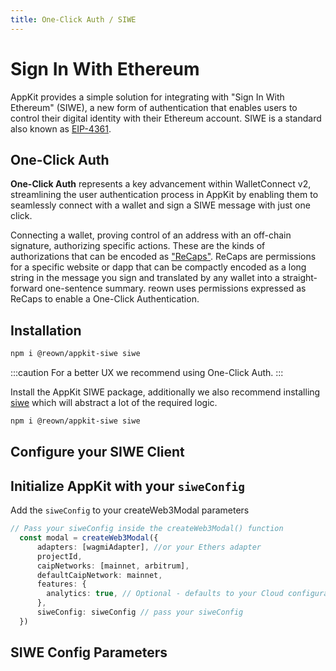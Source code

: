 ```yaml
---
title: One-Click Auth / SIWE
---
```



# Sign In With Ethereum

AppKit provides a simple solution for integrating with "Sign In With Ethereum" (SIWE), a new form of authentication that enables users to control their digital identity with their Ethereum account.
SIWE is a standard also known as [EIP-4361](https://docs.login.xyz/general-information/siwe-overview/eip-4361).

## One-Click Auth

**One-Click Auth** represents a key advancement within WalletConnect v2, streamlining the user authentication process in AppKit by enabling them to seamlessly connect with a wallet and sign a SIWE message with just one click.

Connecting a wallet, proving control of an address with an off-chain signature, authorizing specific actions. These are the kinds of authorizations that can be encoded as ["ReCaps"](https://eips.ethereum.org/EIPS/eip-5573). ReCaps are permissions for a specific website or dapp that can be compactly encoded as a long string in the message you sign and translated by any wallet into a straight-forward one-sentence summary.
reown uses permissions expressed as ReCaps to enable a One-Click Authentication.

## Installation

<Tabs groupId="version">
<TabItem value="one-click-auth" label="One-Click Auth">

```bash npm2yarn
npm i @reown/appkit-siwe siwe
```

</TabItem>
<TabItem value="legacy" label="Legacy">

:::caution
For a better UX we recommend using One-Click Auth.
:::

Install the AppKit SIWE package, additionally we also recommend installing [siwe](https://docs.login.xyz/) which will abstract a lot of the required logic.

```bash npm2yarn
npm i @reown/appkit-siwe siwe
```

</TabItem>
</Tabs>

## Configure your SIWE Client

<SiweCode />

## Initialize AppKit with your `siweConfig`
Add the `siweConfig` to your createWeb3Modal parameters

```ts
// Pass your siweConfig inside the createWeb3Modal() function
  const modal = createWeb3Modal({
      adapters: [wagmiAdapter], //or your Ethers adapter
      projectId,
      caipNetworks: [mainnet, arbitrum],
      defaultCaipNetwork: mainnet,
      features: {
        analytics: true, // Optional - defaults to your Cloud configuration
      },
      siweConfig: siweConfig // pass your siweConfig
  })
```

## SIWE Config Parameters

<SiweParams />
